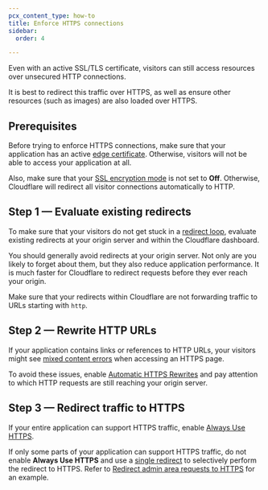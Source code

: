 ```yaml
---
pcx_content_type: how-to
title: Enforce HTTPS connections
sidebar:
  order: 4

---
```


Even with an active SSL/TLS certificate, visitors can still access resources over unsecured HTTP connections.

It is best to redirect this traffic over HTTPS, as well as ensure other resources (such as images) are also loaded over HTTPS.

## Prerequisites

Before trying to enforce HTTPS connections, make sure that your application has an active [edge certificate](/ssl/get-started/#choose-an-edge-certificate). Otherwise, visitors will not be able to access your application at all.

Also, make sure that your [SSL encryption mode](/ssl/origin-configuration/ssl-modes/) is not set to **Off**. Otherwise, Cloudflare will redirect all visitor connections automatically to HTTP.

## Step 1 — Evaluate existing redirects

To make sure that your visitors do not get stuck in a [redirect loop](/ssl/troubleshooting/too-many-redirects/), evaluate existing redirects at your origin server and within the Cloudflare dashboard.

You should generally avoid redirects at your origin server. Not only are you likely to forget about them, but they also reduce application performance. It is much faster for Cloudflare to redirect requests before they ever reach your origin.

Make sure that your redirects within Cloudflare are not forwarding traffic to URLs starting with `http`.

## Step 2 — Rewrite HTTP URLs

If your application contains links or references to HTTP URLs, your visitors might see [mixed content errors](/ssl/troubleshooting/mixed-content-errors/) when accessing an HTTPS page.

To avoid these issues, enable [Automatic HTTPS Rewrites](/ssl/edge-certificates/additional-options/automatic-https-rewrites/) and pay attention to which HTTP requests are still reaching your origin server.

## Step 3 — Redirect traffic to HTTPS

If your entire application can support HTTPS traffic, enable [Always Use HTTPS](/ssl/edge-certificates/additional-options/always-use-https/#encrypt-all-visitor-traffic).

If only some parts of your application can support HTTPS traffic, do not enable **Always Use HTTPS** and use a [single redirect](/rules/url-forwarding/single-redirects/) to selectively perform the redirect to HTTPS. Refer to [Redirect admin area requests to HTTPS](/rules/url-forwarding/examples/redirect-admin-https/) for an example.

